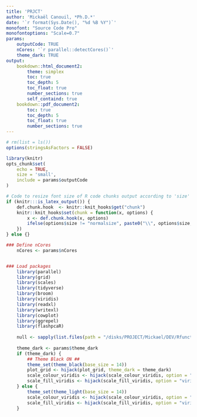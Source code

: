 ```yaml
---
title: 'PRJCT'
author: 'Mickaël Canouil, *Ph.D.*'
date: '`r format(Sys.Date(), "%d %B %Y")`'
monofont: "Source Code Pro"
monofontoptions: "Scale=0.7"
params:
    outputCode: TRUE
    nCores: '`r parallel::detectCores()`'
    theme_dark: TRUE
output:
    bookdown::html_document2:
        theme: simplex
        toc: true
        toc_depth: 5
        toc_float: true
        number_sections: true
        self_containd: true
    bookdown::pdf_document2:
        toc: true
        toc_depth: 5
        toc_float: true
        number_sections: true
---
```


```r
# rm(list = ls())
options(stringsAsFactors = FALSE)

library(knitr)
opts_chunk$set(
    echo = TRUE,
    size = 'small',
    include = params$outputCode
)

# Code to resize font size of R code chunks output according to 'size' option (only LATEX)
if (knitr:::is_latex_output()) {
    def.chunk.hook  <- knitr::knit_hooks$get("chunk")
    knitr::knit_hooks$set(chunk = function(x, options) {
        x <- def.chunk.hook(x, options)
        ifelse(options$size != "normalsize", paste0("\\", options$size,"\n\n", x, "\n\n \\normalsize"), x)
    })
} else {}

### Define nCores
    nCores <- params$nCores


### Load packages
    library(parallel)
    library(grid)
    library(scales)
    library(tidyverse)
    library(broom)
    library(viridis)
    library(readxl)
    library(writexl)
    library(cowplot)
    library(ggrepel)
    library(flashpcaR)
    
    null <- sapply(list.files(path = "/disks/PROJECT/Mickael/DEV/Rfunctions/", full.names = TRUE), source)
    
    theme_dark <- params$theme_dark
    if (theme_dark) {
        ## Theme Black ON ##
        theme_set(theme_black(base_size = 14))
        plot_grid <- hijack(plot_grid, theme_dark = theme_dark)
        scale_colour_viridis <- hijack(scale_colour_viridis, option = "viridis", begin = 2/5, end = 1, direction = -1)
        scale_fill_viridis <- hijack(scale_fill_viridis, option = "viridis", begin = 2/5, end = 1, direction = -1)
    } else {
        theme_set(theme_light(base_size = 14))
        scale_colour_viridis <- hijack(scale_colour_viridis, option = "viridis", begin = 0, end = 4/5)
        scale_fill_viridis <- hijack(scale_fill_viridis, option = "viridis", begin = 0, end = 4/5)
    }    

```
